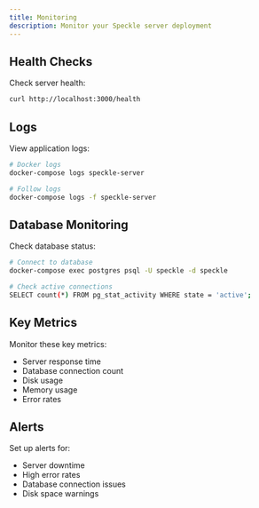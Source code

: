 ```yaml
---
title: Monitoring
description: Monitor your Speckle server deployment
---
```


## Health Checks

Check server health:
```bash
curl http://localhost:3000/health
```

## Logs

View application logs:
```bash
# Docker logs
docker-compose logs speckle-server

# Follow logs
docker-compose logs -f speckle-server
```

## Database Monitoring

Check database status:
```bash
# Connect to database
docker-compose exec postgres psql -U speckle -d speckle

# Check active connections
SELECT count(*) FROM pg_stat_activity WHERE state = 'active';
```

## Key Metrics

Monitor these key metrics:
- Server response time
- Database connection count
- Disk usage
- Memory usage
- Error rates

## Alerts

Set up alerts for:
- Server downtime
- High error rates
- Database connection issues
- Disk space warnings 